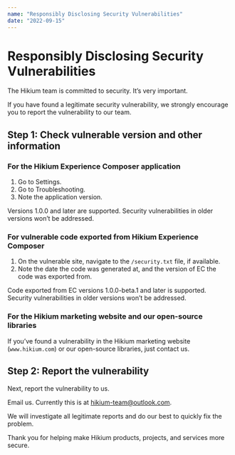 ```yaml
---
name: "Responsibly Disclosing Security Vulnerabilities"
date: "2022-09-15"
---
```


# Responsibly Disclosing Security Vulnerabilities

The Hikium team is committed to security. It’s very important.

If you have found a legitimate security vulnerability, we strongly encourage you to report the vulnerability to our team.

## Step 1: Check vulnerable version and other information

### For the Hikium Experience Composer application

1. Go to Settings.
2. Go to Troubleshooting.
3. Note the application version.

Versions 1.0.0 and later are supported. Security vulnerabilities in older versions won’t be addressed.

### For vulnerable code exported from Hikium Experience Composer

1. On the vulnerable site, navigate to the `/security.txt` file, if available.
2. Note the date the code was generated at, and the version of EC the code was exported from.

Code exported from EC versions 1.0.0-beta.1 and later is supported. Security vulnerabilities in older versions won’t be addressed.

### For the Hikium marketing website and our open-source libraries

If you’ve found a vulnerability in the Hikium marketing website (`www.hikium.com`) or our open-source libraries, just contact us.

## Step 2: Report the vulnerability

Next, report the vulnerability to us.

Email us. Currently this is at hikium-team@outlook.com.

We will investigate all legitimate reports and do our best to quickly fix the problem.

Thank you for helping make Hikium products, projects, and services more secure.
